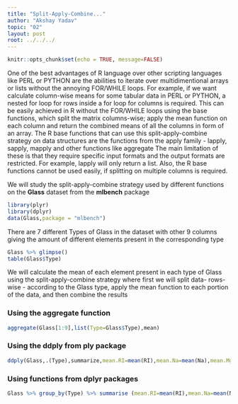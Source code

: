 ```yaml
---
title: "Split-Apply-Combine..."
author: "Akshay Yadav"
topic: "02"
layout: post
root: ../../../
---
```


```r
knitr::opts_chunk$set(echo = TRUE, message=FALSE)
```

One of the best advantages of R language over other scripting languages like PERL or PYTHON are the abilities to iterate over multidimentional arrays or lists without the annoying FOR/WHILE loops. For example, if we want calculate column-wise means for some tabular data in PERL or PYTHON, a nested for loop for rows inside a for loop for columns is required. 
This can be easily achieved in R without the FOR/WHILE loops using the base functions, which split the matrix columns-wise; apply the mean function on each column and return the combined means of all the columns in form of an array. The R base functions that can use this split-apply-combine strategy on data structures are the functions from the apply family - lapply, sapply, mapply and other functions like aggregate
The main limitation of these is that they require specific input formats and the output formats are restricted. For example, lapply will only return a list. Also, the R base functions cannot be used easily, if splitting on multiple columns is required.

We will study the split-apply-combine strategy used by different functions on the **Glass** dataset from the **mlbench** package
```r
library(plyr)
library(dplyr)
data(Glass,package = "mlbench")
```

There are 7 different Types of Glass in the dataset with other 9 columns giving the amount of different elements present in the corresponding type

```r
Glass %>% glimpse()
table(Glass$Type)
```

We will calculate the mean of each element present in each type of Glass using the split-apply-combine strategy where first we will split data- rows-wise - according to the Glass type, apply the mean function to each portion of the data, and then combine the results

### Using the **aggregate** function
```r
aggregate(Glass[1:9],list(Type=Glass$Type),mean)
```

### Using the **ddply** from **ply** package
```r
ddply(Glass,.(Type),summarize,mean.RI=mean(RI),mean.Na=mean(Na),mean.Mg=mean(Mg),mean.Al=mean(Al),mean.Si=mean(Si),mean.K=mean(K),mean.Ca=mean(Ca),mean.Ba=mean(Ba),mean.Fe=mean(Fe))
```

### Using functions from dplyr packages
```r
Glass %>% group_by(Type) %>% summarise (mean.RI=mean(RI),mean.Na=mean(Na),mean.Mg=mean(Mg),mean.Al=mean(Al),mean.Si=mean(Si),mean.K=mean(K),mean.Ca=mean(Ca),mean.Ba=mean(Ba),mean.Fe=mean(Fe))
```





 